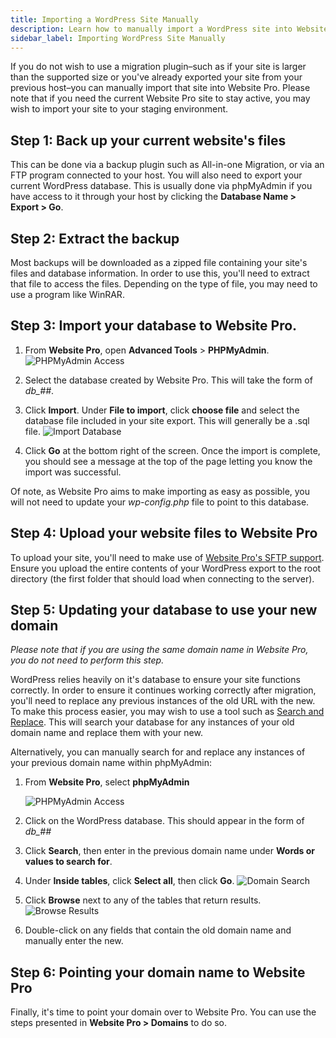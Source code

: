 ```yaml
---
title: Importing a WordPress Site Manually
description: Learn how to manually import a WordPress site into Website Pro when you don't want to use migration plugins.
sidebar_label: Importing WordPress Site Manually
---
```


If you do not wish to use a migration plugin–such as if your site is larger than the supported size or you've already exported your site from your previous host–you can manually import that site into Website Pro. Please note that if you need the current Website Pro site to stay active, you may wish to import your site to your staging environment.

## Step 1: Back up your current website's files

This can be done via a backup plugin such as All-in-one Migration, or via an FTP program connected to your host. You will also need to export your current WordPress database. This is usually done via phpMyAdmin if you have access to it through your host by clicking the **Database Name > Export > Go**.

## Step 2: Extract the backup

Most backups will be downloaded as a zipped file containing your site's files and database information. In order to use this, you'll need to extract that file to access the files. Depending on the type of file, you may need to use a program like WinRAR.

## Step 3: Import your database to Website Pro.

1. From **Website Pro**, open **Advanced Tools** > **PHPMyAdmin**.
   ![PHPMyAdmin Access](/img/vendasta-products-website/4410986742679.png)

2. Select the database created by Website Pro. This will take the form of *db_##*.

3. Click **Import**. Under **File to import**, click **choose file** and select the database file included in your site export. This will generally be a .sql file.
   ![Import Database](/img/vendasta-products-website/importdb.png)

4. Click **Go** at the bottom right of the screen. Once the import is complete, you should see a message at the top of the page letting you know the import was successful.

Of note, as Website Pro aims to make importing as easy as possible, you will not need to update your *wp-config.php* file to point to this database.

## Step 4: Upload your website files to Website Pro

To upload your site, you'll need to make use of [Website Pro's SFTP support](https://help.websitepro.hosting/?p=202). Ensure you upload the entire contents of your WordPress export to the root directory (the first folder that should load when connecting to the server).

## Step 5: Updating your database to use your new domain

*Please note that if you are using the same domain name in Website Pro, you do not need to perform this step.*

WordPress relies heavily on it's database to ensure your site functions correctly. In order to ensure it continues working correctly after migration, you'll need to replace any previous instances of the old URL with the new. To make this process easier, you may wish to use a tool such as [Search and Replace](https://github.com/interconnectit/Search-Replace-DB). This will search your database for any instances of your old domain name and replace them with your new.

Alternatively, you can manually search for and replace any instances of your previous domain name within phpMyAdmin:

1. From **Website Pro**, select **phpMyAdmin**

   ![PHPMyAdmin Access](/img/vendasta-products-website/4410986742679.png)

2. Click on the WordPress database. This should appear in the form of *db_##*

3. Click **Search**, then enter in the previous domain name under **Words or values to search for**.

4. Under **Inside tables**, click **Select all**, then click **Go**.
   ![Domain Search](/img/vendasta-products-website/domainsearch.png)

5. Click **Browse** next to any of the tables that return results.
   ![Browse Results](/img/vendasta-products-website/browse.png)

6. Double-click on any fields that contain the old domain name and manually enter the new.

## Step 6: Pointing your domain name to Website Pro

Finally, it's time to point your domain over to Website Pro. You can use the steps presented in **Website Pro > Domains** to do so.